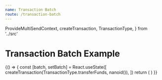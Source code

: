 ```yaml
---
name: Transaction Batch
route: /transaction-batch
---
```


  ProvideMultiSendContext,
  createTransaction,
  TransactionType,
} from '../src'

# Transaction Batch Example

<Playground>
  {() => {
    const [batch, setBatch] = React.useState([
      createTransaction(TransactionType.transferFunds, nanoid()),
    ])
    return (
      <ProvideMultiSendContext
        safeAddress="0x1076f084A3703E1701a1a97F837906e56370D4f9"
        network="4"
      >
        <TransactionBatch
          value={batch}
          onChange={setBatch}
          classNames={classNames}
        />
      </ProvideMultiSendContext>
    )
  }}
</Playground>
